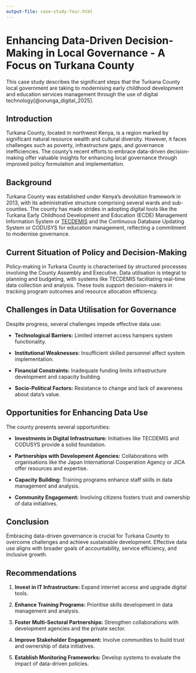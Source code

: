 ```yaml
---
output-file: case-study-four.html
---
```


# Enhancing Data-Driven Decision-Making in Local Governance - A Focus on Turkana County {#sec-cs4-turkana}

This case study describes the significant steps that the Turkana County local government are taking to modernising early childhood development and education services management through the use of digital technology[@onunga_digital_2025].

## Introduction {#sec-cs4-introduction}

Turkana County, located in northwest Kenya, is a region marked by significant natural resource wealth and cultural diversity. However, it faces challenges such as poverty, infrastructure gaps, and governance inefficiencies. The county's recent efforts to embrace data-driven decision-making offer valuable insights for enhancing local governance through improved policy formulation and implementation.

## Background {#sec-cs4-background}

Turkana County was established under Kenya's devolution framework in 2013, with its administrative structure comprising several wards and sub-counties. The county has made strides in adopting digital tools like the Turkana Early Childhood Development and Education (ECDE) Management Information System\index{Turkana ECDE Management Information System} or [TECDEMIS](https://www.tecdemis.turkanaassembly.go.ke/) and the Continuous Database Updating System\index{Continuous Database Updating System} or CODUSYS for education management, reflecting a commitment to modernise governance.

## Current Situation of Policy and Decision-Making {#sec-cs4-current-situation}

Policy-making in Turkana County is characterised by structured processes involving the County Assembly and Executive. Data utilisation is integral to planning and budgeting, with systems like TECDEMIS facilitating real-time data collection and analysis. These tools support decision-makers in tracking program outcomes and resource allocation efficiency.

## Challenges in Data Utilisation for Governance {#sec-cs4-challenges}

Despite progress, several challenges impede effective data use:

- **Technological Barriers:** Limited internet access hampers system functionality.

- **Institutional Weaknesses:** Insufficient skilled personnel affect system implementation.

- **Financial Constraints:** Inadequate funding limits infrastructure development and capacity building.

- **Socio-Political Factors:** Resistance to change and lack of awareness about data's value.

## Opportunities for Enhancing Data Use {#sec-cs4-opportunities}

The county presents several opportunities:

- **Investments in Digital Infrastructure:** Initiatives like TECDEMIS and CODUSYS provide a solid foundation.

- **Partnerships with Development Agencies:** Collaborations with organisations like the Japan International Cooperation Agency or JICA offer resources and expertise.

- **Capacity Building:** Training programs enhance staff skills in data management and analysis.

- **Community Engagement:** Involving citizens fosters trust and ownership of data initiatives.

## Conclusion {#sec-cs4-conclusion}

Embracing data-driven governance is crucial for Turkana County to overcome challenges and achieve sustainable development. Effective data use aligns with broader goals of accountability, service efficiency, and inclusive growth.

## Recommendations {#sec-cs4-recommendations}

1. **Invest in IT Infrastructure:** Expand internet access and upgrade digital tools.

2. **Enhance Training Programs:** Prioritise skills development in data management and analysis.

3. **Foster Multi-Sectoral Partnerships:** Strengthen collaborations with development agencies and the private 
sector.

4. **Improve Stakeholder Engagement:** Involve communities to build trust and ownership of data initiatives.

5. **Establish Monitoring Frameworks:** Develop systems to evaluate the impact of data-driven policies.

